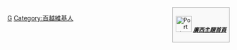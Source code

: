 <div style="float: right; margin: 0 0 1em 1em; border: solid #aaa 1px; background: #f9f9f9; padding: 0.5em; font-size: 90%;"> [[Image:Portal.svg|36px]] '''''[[Portal:廣西|廣西主題首頁]]''''' </div>
[[Category:中國大陸維基人|G]]
[[Category:百越維基人|Category:百越維基人]]